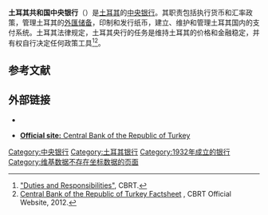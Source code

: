 {{Infobox Central bank
|image        = TCMB logo.svg
|imagesize  = 250px
|caption          = 
|image2        = TC Merkez Bankası ön.JPG
|imagesize2  = 250px
|caption2
|bank_name_in_local = Türkiye Cumhuriyet Merkez Bankası 
|ownership = Mixed ownership: Treasury and banks<ref>https://d-nb.info/1138787981/34</ref>
|headquarters =  [[土耳其|土耳其]][[安卡拉|安卡拉]]
|coordinates    = {{Coord|39.939167|N|32.852222|E|region:TR_type:landmark|display=inline,title}}
|established = 1930

|bank_of = [[土耳其|土耳其]]
|currency = [[土耳其里拉|土耳其里拉]]
|currency_iso = TRY

|borrowing_rate =
|deposit_rate =
|website = [http://www.tcmb.gov.tr  www.tcmb.gov.tr]
|preceded = {{link-en|Ottoman Bank}}
|succeeded = 
|footnotes =
}}'''土耳其共和国中央银行'''（{{Lang-tr|Türkiye Cumhuriyet Merkez Bankası, TCMB}}）是[[土耳其|土耳其]]的[[中央银行|中央银行]]。其职责包括执行货币和汇率政策，管理土耳其的[[外汇储备|外匯储备]]，印制和发行纸币，建立、维护和管理土耳其国内的支付系统。土耳其法律规定，土耳其央行的任务是维持土耳其的价格和金融稳定，并有权自行决定任何政策工具<ref>[https://web.archive.org/web/20190917005908/https://tcmb.gov.tr/wps/wcm/connect/EN/TCMB+EN/Main+Menu/About+The+Bank/At+a+Glance "Duties and Responsibilities"], CBRT. </ref><ref name="CBRT Factsheet">[http://www.tcmb.gov.tr/yeni/iletisimgm/Factsheet.php Central Bank of the Republic of Turkey Factsheet] {{Webarchive|url=https://web.archive.org/web/20131125014516/http://www.tcmb.gov.tr/yeni/iletisimgm/Factsheet.php#|date=2013-11-25}}, CBRT Official Website, 2012.</ref>。

==参考文献==
{{reflist}}

== 外部链接 ==
* {{commons category-inline}}
* {{in lang|tr|en}} [http://www.tcmb.gov.tr/ '''Official site:''' Central Bank of the Republic of Turkey] {{Wayback|url=http://www.tcmb.gov.tr/ |date=20041028013834 }}

{{中央銀行}}
[[Category:中央银行|Category:中央银行]]
[[Category:土耳其银行|Category:土耳其银行]]
[[Category:1932年成立的银行|Category:1932年成立的银行]]
[[Category:维基数据不存在坐标数据的页面|Category:维基数据不存在坐标数据的页面]]